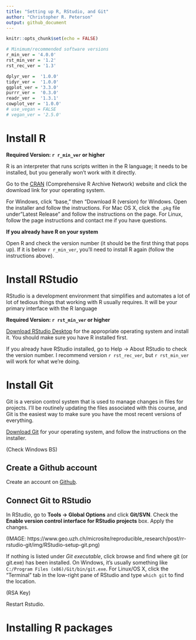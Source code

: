 ```yaml
---
title: "Setting up R, RStudio, and Git"
author: "Christopher R. Peterson"
output: github_document
---
```


```r
knitr::opts_chunk$set(echo = FALSE)

# Minimum/recommended software versions
r_min_ver = '4.0.0'
rst_min_ver = '1.2'
rst_rec_ver = '1.3'

dplyr_ver =  '1.0.0'
tidyr_ver =  '1.0.0'
ggplot_ver = '3.3.0'
purrr_ver =  '0.3.0'
readr_ver =  '1.3.1'
cowplot_ver = '1.0.0'
# use_vegan = FALSE
# vegan_ver = '2.5.0'

```

# Install R

**Required Version: `r r_min_ver` or higher**

R is an interpreter that runs scripts written in the R language; it needs to be installed, but you generally won't work with it directly.

Go to the [CRAN](https://cran.r-project.org/) (Comprehensive R Archive Network) website and click the download link for your operating system. 

For Windows, click "base," then "Download R (version) for Windows. Open the installer and follow the instructions. For Mac OS X, click the `.pkg` file under "Latest Release" and follow the instructions on the page.  For Linux, follow the page instructions and contact me if you have questions.

**If you already have R on your system**

Open R and check the version number (it should be the first thing that pops up).  If it is below `r r_min_ver`, you'll need to install R again (follow the instructions above).  

# Install RStudio

RStudio is a development environment that simplifies and automates a lot of lot of tedious things that working with R usually requires.  It will be your primary interface with the R language

**Required Version: `r rst_min_ver` or higher**

[Download RStudio Desktop](https://rstudio.com/products/rstudio/download/#download) for the appropriate operating system and install it.  You should make sure you have R installed first.  

If you already have RStudio installed, go to Help -> About RStudio to check the version number.  I recommend version `r rst_rec_ver`, but `r rst_min_ver` will work for what we're doing.

# Install Git

Git is a version control system that is used to manage changes in files for projects.  I'll be routinely updating the files associated with this course, and Git is the easiest way to make sure you have the most recent versions of everything.

[Download Git](https://git-scm.com/downloads) for your operating system, and follow the instructions on the installer.

(Check Windows BS)

## Create a Github account

Create an account on [Github](https://github.com/join).  

## Connect Git to RStudio

In RStudio, go to **Tools -> Global Options** and click **Git/SVN**.  Check the **Enable  version control interface for RStudio projects** box. Apply the changes.  

(IMAGE: https://www.geo.uzh.ch/microsite/reproducible_research/post/rr-rstudio-git/img/RStudio-setup-git.png)

If nothing is listed under *Git executable*, click browse and find where git (or git.exe) has been installed. On Windows, it's usually something like `C:/Program Files (x86)/Git/bin/git.exe`.  For Linux/OS X, click the "Terminal" tab in the low-right pane of RStudio and type `which git` to find the location.  

(RSA Key)

Restart Rstudio.

# Installing R packages

